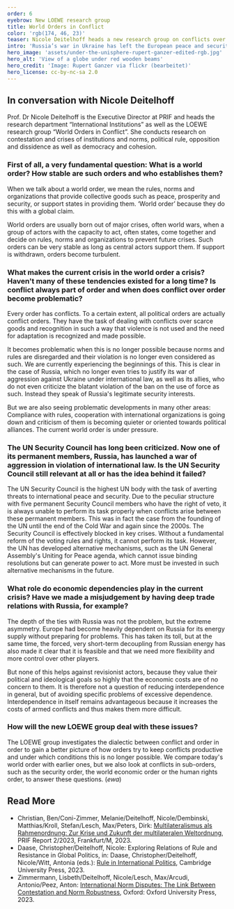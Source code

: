 ```yaml
---
order: 6
eyebrow: New LOEWE research group
title: World Orders in Conflict
color: 'rgb(174, 46, 23)'
teaser: Nicole Deitelhoff heads a new research group on conflicts over the world order as part of her LOEWE top professorship. In our interview, she explains what constitutes these conflicts and when they become a problem.
intro: 'Russia’s war in Ukraine has left the European peace and security architecture in shambles. International institutions and norms have lost their binding force. At the same time, we are observing global power shifts and new lines of conflict. The world order of recent decades seems to have become obsolete, and the rules of global governance are being fought out anew. The research group “World Orders in Conflict”, founded as part of a LOEWE top professorship for Nicole Deitelhoff, will be addressing these and other questions over the next few years.'
hero_image: 'assets/under-the-unisphere-rupert-ganzer-edited-rgb.jpg'
hero_alt: 'View of a globe under red wooden beams'
hero_credit: 'Image: Rupert Ganzer via flickr (bearbeitet)'
hero_license: cc-by-nc-sa 2.0
---
```


## In conversation with Nicole Deitelhoff

<Person name="Nicole Deitelhoff" image="assets/Nicole_rot_rgb.jpg" image_alt="stylized photo of a woman">

Prof. Dr Nicole Deitelhoff is the Executive Director at PRIF and heads the research department “International Institutions” as well as the LOEWE research group “World Orders in Conflict”. She conducts research on contestation and crises of institutions and norms, political rule, opposition and dissidence as well as democracy and cohesion.

</Person>

### First of all, a very fundamental question: What is a world order? How stable are such orders and who establishes them?

When we talk about a world order, we mean the rules, norms and organizations that provide collective goods such as peace, prosperity and security, or support states in providing them. ‘World order’ because they do this with a global claim.

World orders are usually born out of major crises, often world wars, when a group of actors with the capacity to act, often states, come together and decide on rules, norms and organizations to prevent future crises. Such orders can be very stable as long as central actors support them. If support is withdrawn, orders become turbulent.

### What makes the current crisis in the world order a crisis? Haven't many of these tendencies existed for a long time? Is conflict always part of order and when does conflict over order become problematic?  

Every order has conflicts. To a certain extent, all political orders are actually conflict orders. They have the task of dealing with conflicts over scarce goods and recognition in such a way that violence is not used and the need for adaptation is recognized and made possible.

It becomes problematic when this is no longer possible because norms and rules are disregarded and their violation is no longer even considered as such. We are currently experiencing the beginnings of this. This is clear in the case of Russia, which no longer even tries to justify its war of aggression against Ukraine under international law, as well as its allies, who do not even criticize the blatant violation of the ban on the use of force as such. Instead they speak of Russia's legitimate security interests.

But we are also seeing problematic developments in many other areas: Compliance with rules, cooperation with international organizations is going down and criticism of them is becoming quieter or oriented towards political alliances. The current world order is under pressure.

### The UN Security Council has long been criticized. Now one of its permanent members, Russia, has launched a war of aggression in violation of international law. Is the UN Security Council still relevant at all or has the idea behind it failed?

The UN Security Council is the highest UN body with the task of averting threats to international peace and security. Due to the peculiar structure with five permanent Security Council members who have the right of veto, it is always unable to perform its task properly when conflicts arise between these permanent members. This was in fact the case from the founding of the UN until the end of the Cold War and again since the 2000s. The Security Council is effectively blocked in key crises. Without a fundamental reform of the voting rules and rights, it cannot perform its task. However, the UN has developed alternative mechanisms, such as the UN General Assembly's Uniting for Peace agenda, which cannot issue binding resolutions but can generate power to act. More must be invested in such alternative mechanisms in the future.

### What role do economic dependencies play in the current crisis? Have we made a misjudgement by having deep trade relations with Russia, for example? 

The depth of the ties with Russia was not the problem, but the extreme asymmetry. Europe had become heavily dependent on Russia for its energy supply without preparing for problems. This has taken its toll, but at the same time, the forced, very short-term decoupling from Russian energy has also made it clear that it is feasible and that we need more flexibility and more control over other players. 

But none of this helps against revisionist actors, because they value their political and ideological goals so highly that the economic costs are of no concern to them. It is therefore not a question of reducing interdependence in general, but of avoiding specific problems of excessive dependence. Interdependence in itself remains advantageous because it increases the costs of armed conflicts and thus makes them more difficult.

### How will the new LOEWE group deal with these issues? 

The LOEWE group investigates the dialectic between conflict and order in order to gain a better picture of how orders try to keep conflicts productive and under which conditions this is no longer possible. We compare today's world order with earlier ones, but we also look at conflicts in sub-orders, such as the security order, the world economic order or the human rights order, to answer these questions. (*ewa*)

<Notes>

## Read More

- Christian, Ben/Coni-Zimmer, Melanie/Deitelhoff, Nicole/Dembinski, Matthias/Kroll, Stefan/Lesch, Max/Peters, Dirk: [Multilateralismus als Rahmenordnung: Zur Krise und Zukunft der multilateralen Weltordnung](https://www.prif.org/publikationen/publikationssuche/publikation/multilateralismus-als-rahmenordnung-zur-krise-und-zukunft-der-multilateralen-weltordnung), PRIF Report 2/2023, Frankfurt/M, 2023.
- Daase, Christopher/Deitelhoff, Nicole: Exploring Relations of Rule and Resistance in Global Politics, in: Daase, Christopher/Deitelhoff, Nicole/Witt, Antonia (eds.): [Rule in International Politics](https://www.cambridge.org/core/books/rule-in-international-politics/979F0963B21B3F3D9FCA00589CE41563), Cambridge University Press, 2023.
- Zimmermann, Lisbeth/Deitelhoff, Nicole/Lesch, Max/Arcudi, Antonio/Peez, Anton: [International Norm Disputes: The Link Between Contestation and Norm Robustness](https://global.oup.com/academic/product/international-norm-disputes-9780198873235?cc=de&lang=en&), Oxford: Oxford University Press, 2023.

</Notes>